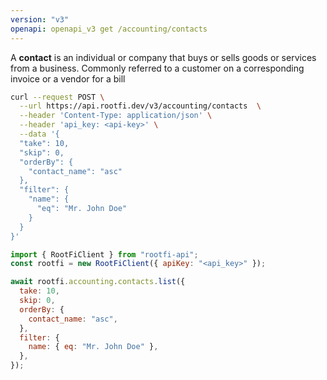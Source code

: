 ```yaml
---
version: "v3"
openapi: openapi_v3 get /accounting/contacts
---
```


A **contact** is an individual or company that buys or sells goods or services from a business. Commonly referred to a customer on a corresponding invoice or a vendor for a bill

<RequestExample>

```bash cURL
curl --request POST \
  --url https://api.rootfi.dev/v3/accounting/contacts  \
  --header 'Content-Type: application/json' \
  --header 'api_key: <api-key>' \
  --data '{
  "take": 10,
  "skip": 0,
  "orderBy": {
    "contact_name": "asc"
  },
  "filter": {
    "name": {
      "eq": "Mr. John Doe"
    }
  }
}'
```

```javascript NodeJS
import { RootFiClient } from "rootfi-api";
const rootfi = new RootFiClient({ apiKey: "<api_key>" });

await rootfi.accounting.contacts.list({
  take: 10,
  skip: 0,
  orderBy: {
    contact_name: "asc",
  },
  filter: {
    name: { eq: "Mr. John Doe" },
  },
});
```

</RequestExample>
